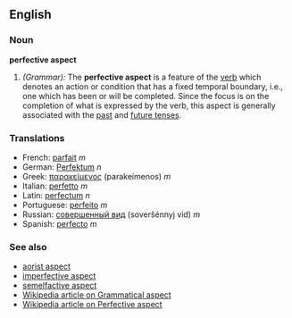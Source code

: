 ==English==
===Noun===
'''perfective aspect'''

#''(Grammar):'' The '''perfective aspect''' is a feature of the [[verb]] which denotes an action or condition that has a fixed temporal boundary, i.e., one which has been or will be completed. Since the focus is on the completion of what is expressed by the verb, this aspect is generally associated with the [[past tense|past]] and [[future tense]]s.

===Translations===
*French: [[parfait]] ''m''
*German: [[Perfektum]] ''n''
*Greek: [[παρακείμενος]] (parakeímenos) ''m''
*Italian: [[perfetto]] ''m''
*Latin: [[perfectum]] ''n''
*Portuguese: [[perfeito]] ''m''
*Russian: [[совершенный вид]] (soveršénnyj vid) ''m''
*Spanish: [[perfecto]] ''m''

===See also===
*[[aorist aspect]]
*[[imperfective aspect]]
*[[semelfactive aspect]]
*[[w:Grammatical aspect|Wikipedia article on Grammatical aspect]]
*[[w:Perfective aspect|Wikipedia article on Perfective aspect]]